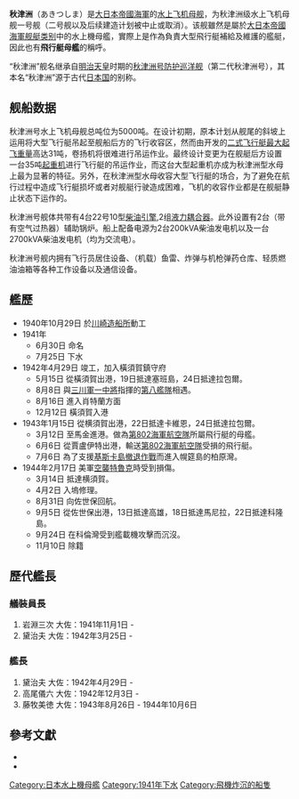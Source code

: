 {{otheruses|subject=旧日本海军于1940年代建造的水上飞机母舰|other=旧日本海军于1890年代建造的防护巡洋舰|秋津洲号防护巡洋舰}}
{{軍艦模板
|名稱= {{lang|ja|秋津洲}} [[File:Naval_Ensign_of_Japan.svg|30px]]<br /><small>{{lang|ja|あきつしま}}</small>
|名稱2=
|圖片= [[file:Japanese_seaplane_carrier_Akitsushima.jpg|300px]]
|照片說明= 
|圖片2= 
|照片說明2= 
|擁有國= [[File:Merchant_flag_of_Japan_(1870).svg|25px]][[大日本帝國|大日本帝國]]
|艦種= 水上機母艦
|製造= {{link-jp|川崎神户造船厂|川崎造船所}}
|下訂= 1939年（{{link-jp|日本第四次海军军备扩充计划|マル4計画}}）
|動工= 1940年10月29日
|下水= 1941年7月25日
|竣工= 1942年4月29日
|退役= 
|結局= 1944年9月24日戰没
|除籍= 1944年11月10日
|狀態= 
|排水= 4,650噸（基準）<br />5,000噸（公試）
|基準= 
|滿載= 
|長度= 114.8米
|闊度= 15.8米
|吃水= 5.40米
|極速= 19.0節
|鍋爐=
|引擎= 22號柴油引擎4座2軸
|出力= 8000匹
|續航= 8000浬（14節）
|乘員= 545人
|裝甲= 
|艦載機= 飛行艇1架
|裝備= '''竣工時'''<br />40口徑12.7厘米連裝高角砲2座<br />25毫米3連裝機槍2座<br />'''最終時'''<br />40口徑12.7厘米連裝高角砲2座<br />25毫米3連裝機槍6座<br />25毫米單裝機槍3挺
}}

'''秋津洲'''（あきつしま）是[[大日本帝國海軍|大日本帝國海軍]]的[[水上飞机母舰|水上飞机母舰]]，为秋津洲级水上飞机母舰一号舰（二号舰以及后续建造计划被中止或取消）。该舰雖然是屬於[[大日本帝国海军舰艇类别变迁|大日本帝國海軍舰艇类别]]中的水上機母艦，實際上是作為負責大型飛行艇補給及維護的艦艇，因此也有'''飛行艇母艦'''的稱呼。

“秋津洲”舰名继承自[[明治天皇|明治天皇]]时期的[[秋津洲号防护巡洋舰|秋津洲号防护巡洋舰]]（第二代秋津洲号），其本名“秋津洲”源于古代[[日本国|日本国]]的别称。

== 舰船数据 ==
秋津洲号水上飞机母舰总吨位为5000吨。在设计初期，原本计划从舰尾的斜坡上运用{{link-en|卷扬机|Winch}}将大型飞行艇吊起至舰船后方的飞行收容区，然而由{{link-jp|川西航空机|川西航空機}}开发的[[二式飞行艇|二式飞行艇]][[最大起飞重量|最大起飞重量]]高达31吨，卷扬机将很难进行吊运作业。最终设计变更为在舰艇后方设置一台35吨[[起重机|起重机]]进行飞行艇的吊运作业，而这台大型起重机亦成为秋津洲型水母上最为显著的特征。另外，在秋津洲型水母收容大型飞行艇的场合，为了避免在航行过程中造成飞行艇损坏或者对舰艇行驶造成困难，飞机的收容作业都是在舰艇静止状态下运作的。

秋津洲号舰体共带有4台22号10型[[柴油引擎|柴油引擎]],2组[[液力耦合器|液力耦合器]]。此外设置有2台{{link-jp|艦本式锅炉|艦本式ボイラー}}（带有空气过热器）辅助锅炉。船上配备电源为2台200kVA柴油发电机以及一台2700kVA柴油发电机（均为交流电）。

秋津洲号舰内拥有飞行员居住设备、（机载）鱼雷、炸弹与机枪弹药仓库、轻质燃油油箱等各种工作设备以及通信设备。


== 艦歷 ==
* 1940年10月29日 於[[川崎造船所|川崎造船所]]動工
* 1941年
** 6月30日 命名
** 7月25日 下水
* 1942年4月29日 竣工，加入橫須賀鎮守府
** 5月15日 從橫須賀出港，19日抵達塞班島，24日抵達拉包爾。
** 8月8日 與[[三川軍一|三川軍一中將]]指揮的[[第8艦隊_(日本海軍)|第八艦隊]]相遇。
** 8月16日 進入肖特蘭方面
** 12月12日 橫須賀入港
* 1943年1月15日 從横須賀出港，22日抵達卡維恩，24日抵達拉包爾。
** 3月12日 至馬金進港。做為[[第802海軍航空隊|第802海軍航空隊]]所屬飛行艇的母艦。
** 6月6日 從賈盧伊特出港，輸送[[第802海軍航空隊|第802海軍航空隊]]受損的飛行艇。
** 7月6日 為了支援[[茅舍行動|基斯卡島撤退作戰]]而進入幌筵島的柏原灣。
* 1944年2月17日 美軍[[空襲特魯克|空襲特魯克]]時受到損傷。
** 3月14日 抵達横須賀。
** 4月2日 入塢修理。
** 8月31日 向佐世保回航。
** 9月5日 從佐世保出港，13日抵達高雄，18日抵達馬尼拉，22日抵達科隆島。
** 9月24日 在科倫灣受到艦載機攻擊而沉沒。
** 11月10日 除籍

== 歷代艦長 ==
=== 艤裝員長 ===
#岩淵三次 大佐：1941年11月1日 -
#黛治夫 大佐：1942年3月25日 -

=== 艦長 ===
#黛治夫 大佐：1942年4月29日 -
#高尾儀六 大佐：1942年12月3日 -
#藤牧美徳 大佐：1943年8月26日 - 1944年10月6日

== 參考文獻 ==
* {{ja}}{{lang|ja|雑誌「丸」編集部、写真｜日本の軍艦　第4巻　空母Ⅱ、光人社、1989年}}
* {{ja}}{{lang|ja|丸スペシャル 日本海軍艦艇シリーズ No. 25 『水上機母艦 付・特設水上機母艦』潮書房、1979年}}


{{二戰日本海軍艦船}}
{{日本水上機母艦}}

{{DEFAULTSORT:Chitose}}
[[Category:日本水上機母艦|Category:日本水上機母艦]]
[[Category:1941年下水|Category:1941年下水]]
[[Category:飛機炸沉的船隻|Category:飛機炸沉的船隻]]